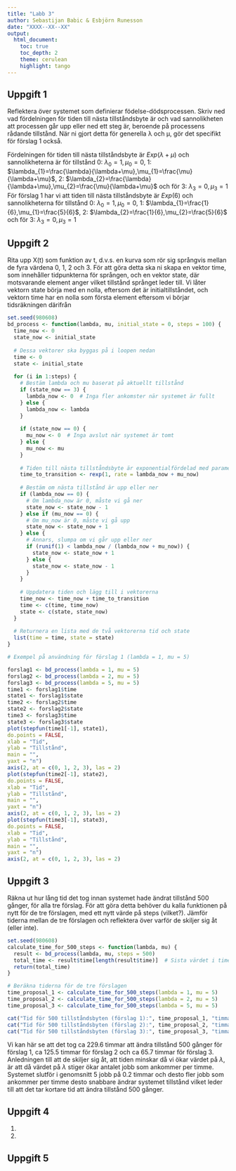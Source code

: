 ```yaml
---
title: "Labb 3"
author: Sebastijan Babic & Esbjörn Runesson
date: "XXXX--XX--XX"
output: 
  html_document:
    toc: true                
    toc_depth: 2             
    theme: cerulean          
    highlight: tango         
---
```


## Uppgift 1
Reflektera över systemet som definierar födelse-dödsprocessen. Skriv ned vad fördelningen för tiden till nästa
tillståndsbyte är och vad sannolikheten att processen går upp eller ned ett steg är, beroende på processens
rådande tillstånd. När ni gjort detta för generella λ och µ, gör det specifikt för förslag 1 också.

Fördelningen för tiden till nästa tillståndsbyte är $Exp(\lambda+\mu)$ och sannolikheterna är för tillstånd 0: $\lambda_{0}=1,\mu_{0}=0$, 1: $\lambda_{1}=\frac{\lambda}{\lambda+\mu},\mu_{1}=\frac{\mu}{\lambda+\mu}$, 2: $\lambda_{2}=\frac{\lambda}{\lambda+\mu},\mu_{2}=\frac{\mu}{\lambda+\mu}$ och för 3: $\lambda_{3}=0,\mu_{3}=1$ För förslag 1 har vi att tiden till nästa tillståndsbyte är $Exp(6)$ och sannolikheterna för tillstånd 0: $\lambda_{0}=1,\mu_{0}=0$, 1: $\lambda_{1}=\frac{1}{6},\mu_{1}=\frac{5}{6}$, 2: $\lambda_{2}=\frac{1}{6},\mu_{2}=\frac{5}{6}$ och för 3: $\lambda_{3}=0,\mu_{3}=1$

## Uppgift 2
Rita upp X(t) som funktion av t, d.v.s. en kurva som rör sig språngvis mellan de fyra värdena 0, 1, 2 och
3. För att göra detta ska ni skapa en vektor time, som innehåller tidpunkterna för sprången, och en vektor
state, där motsvarande element anger vilket tillstånd språnget leder till. Vi låter vektorn state börja med
en nolla, eftersom det är initialtillståndet, och vektorn time har en nolla som första element eftersom vi
börjar tidsräkningen därifrån

```r
set.seed(980608)
bd_process <- function(lambda, mu, initial_state = 0, steps = 100) {
  time_now <- 0
  state_now <- initial_state
  
  # Dessa vektorer ska byggas på i loopen nedan
  time <- 0
  state <- initial_state
  
  for (i in 1:steps) {
    # Bestäm lambda och mu baserat på aktuellt tillstånd
    if (state_now == 3) {
      lambda_now <- 0  # Inga fler ankomster när systemet är fullt
    } else {
      lambda_now <- lambda
    }
    
    if (state_now == 0) {
      mu_now <- 0  # Inga avslut när systemet är tomt
    } else {
      mu_now <- mu
    }
    
    # Tiden till nästa tillståndsbyte är exponentialfördelad med parameter lambda_now + mu_now
    time_to_transition <- rexp(1, rate = lambda_now + mu_now)
    
    # Bestäm om nästa tillstånd är upp eller ner
    if (lambda_now == 0) {
      # Om lambda_now är 0, måste vi gå ner
      state_now <- state_now - 1
    } else if (mu_now == 0) {
      # Om mu_now är 0, måste vi gå upp
      state_now <- state_now + 1
    } else {
      # Annars, slumpa om vi går upp eller ner
      if (runif(1) < lambda_now / (lambda_now + mu_now)) {
        state_now <- state_now + 1
      } else {
        state_now <- state_now - 1
      }
    }
    
    # Uppdatera tiden och lägg till i vektorerna
    time_now <- time_now + time_to_transition
    time <- c(time, time_now)
    state <- c(state, state_now)
  }
  
  # Returnera en lista med de två vektorerna tid och state
  list(time = time, state = state)
}

# Exempel på användning för förslag 1 (lambda = 1, mu = 5)

forslag1 <- bd_process(lambda = 1, mu = 5)
forslag2 <- bd_process(lambda = 2, mu = 5)
forslag3 <- bd_process(lambda = 5, mu = 5)
time1 <- forslag1$time
state1 <- forslag1$state
time2 <- forslag2$time
state2 <- forslag2$state
time3 <- forslag3$time
state3 <- forslag3$state
plot(stepfun(time1[-1], state1),
do.points = FALSE,
xlab = "Tid",
ylab = "Tillstånd",
main = "",
yaxt = "n")
axis(2, at = c(0, 1, 2, 3), las = 2)
plot(stepfun(time2[-1], state2),
do.points = FALSE,
xlab = "Tid",
ylab = "Tillstånd",
main = "",
yaxt = "n")
axis(2, at = c(0, 1, 2, 3), las = 2)
plot(stepfun(time3[-1], state3),
do.points = FALSE,
xlab = "Tid",
ylab = "Tillstånd",
main = "",
yaxt = "n")
axis(2, at = c(0, 1, 2, 3), las = 2)
```


## Uppgift 3
Räkna ut hur lång tid det tog innan systemet hade ändrat tillstånd 500 gånger, för alla tre förslag. För att
göra detta behöver du kalla funktionen på nytt för de tre förslagen, med ett nytt värde på steps (vilket?).
Jämför tiderna mellan de tre förslagen och reflektera över varför de skiljer sig åt (eller inte).

```r
set.seed(980608)
calculate_time_for_500_steps <- function(lambda, mu) {
  result <- bd_process(lambda, mu, steps = 500)
  total_time <- result$time[length(result$time)]  # Sista värdet i time-vektorn
  return(total_time)
}

# Beräkna tiderna för de tre förslagen
time_proposal_1 <- calculate_time_for_500_steps(lambda = 1, mu = 5)
time_proposal_2 <- calculate_time_for_500_steps(lambda = 2, mu = 5)
time_proposal_3 <- calculate_time_for_500_steps(lambda = 5, mu = 5)

cat("Tid för 500 tillståndsbyten (förslag 1):", time_proposal_1, "timmar\n")
cat("Tid för 500 tillståndsbyten (förslag 2):", time_proposal_2, "timmar\n")
cat("Tid för 500 tillståndsbyten (förslag 3):", time_proposal_3, "timmar\n")
```

Vi kan här se att det tog ca 229.6 timmar att ändra tillstånd 500 gånger för förslag 1, ca 125.5 timmar för förslag 2 och ca 65.7 timmar för förslag 3. Anledningen till att de skiljer sig åt, att tiden minskar då vi ökar värdet på $\lambda$, är att då värdet på $\lambda$ stiger ökar antalet jobb som ankommer per timme. Systemet slutför i genomsnitt 5 jobb på $0.2$ timmar och desto fler jobb som ankommer per timme desto snabbare ändrar systemet tillstånd vilket leder till att det tar kortare tid att ändra tillstånd 500 gånger. 

## Uppgift 4

1)

2)

## Uppgift 5
